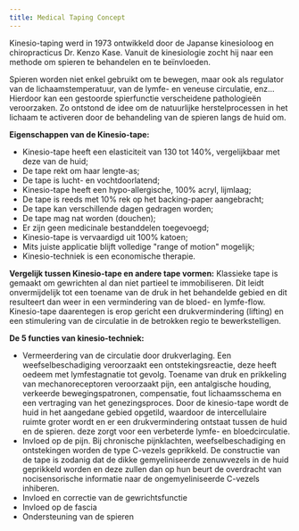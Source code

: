 ```yaml
---
title: Medical Taping Concept
---
```


Kinesio-taping werd in 1973 ontwikkeld door de Japanse kinesioloog en chiropracticus Dr. Kenzo Kase. Vanuit de kinesiologie zocht hij naar een methode om spieren te behandelen en te beïnvloeden.

Spieren worden niet enkel gebruikt om te bewegen, maar ook als regulator van de lichaamstemperatuur, van de lymfe- en veneuse circulatie, enz... Hierdoor kan een gestoorde spierfunctie verscheidene pathologieën veroorzaken. Zo ontstond de idee om de natuurlijke herstelprocessen in het lichaam te activeren door de behandeling van de spieren langs de huid om.

**Eigenschappen van de Kinesio-tape:**

- Kinesio-tape heeft een elasticiteit van 130 tot 140%, vergelijkbaar met deze van de huid;
- De tape rekt om haar lengte-as;
- De tape is lucht- en vochtdoorlatend;
- Kinesio-tape heeft een hypo-allergische, 100% acryl, lijmlaag;
- De tape is reeds met 10% rek op het backing-paper aangebracht;
- De tape kan verschillende dagen gedragen worden;
- De tape mag nat worden (douchen);
- Er zijn geen medicinale bestanddelen toegevoegd;
- Kinesio-tape is vervaardigd uit 100% katoen;
- Mits juiste applicatie blijft volledige "range of motion" mogelijk;
- Kinesio-techniek is een economische therapie.

**Vergelijk tussen Kinesio-tape en andere tape vormen:**
Klassieke tape is gemaakt om gewrichten al dan niet partieel te immobiliseren. Dit leidt onvermijdelijk tot een toename van de druk in het behandelde gebied en dit resulteert dan weer in een vermindering van de bloed- en lymfe-flow. Kinesio-tape daarentegen is erop gericht een drukvermindering (lifting) en een stimulering van de circulatie in de betrokken regio te bewerkstelligen.

**De 5 functies van kinesio-techniek:**

- Vermeerdering van de circulatie door drukverlaging.
  Een weefselbeschadiging veroorzaakt een ontstekingsreactie, deze heeft oedeem met lymfestagnatie tot gevolg. Toename van druk en prikkeling van mechanoreceptoren veroorzaakt pijn, een antalgische houding, verkeerde bewegingspatronen, compensatie, fout lichaamsschema en een vertraging van het genezingsproces. Door de kinesio-tape wordt de huid in het aangedane gebied opgetild, waardoor de intercellulaire ruimte groter wordt en er een drukvermindering ontstaat tussen de huid en de spieren. deze zorgt voor een verbeterde lymfe- en bloedcirculatie.
- Invloed op de pijn.
  Bij chronische pijnklachten, weefselbeschadiging en ontstekingen worden de type C-vezels geprikkeld. De constructie van de tape is zodanig dat de dikke gemyeliniseerde zenuwvezels in de huid geprikkeld worden en deze zullen dan op hun beurt de overdracht van nocisensorische informatie naar de ongemyeliniseerde C-vezels inhiberen.
- Invloed en correctie van de gewrichtsfunctie
- Invloed op de fascia
- Ondersteuning van de spieren
